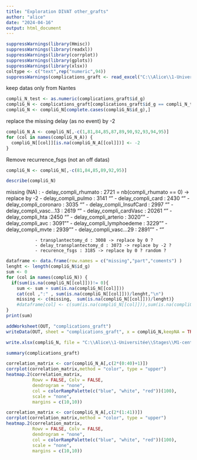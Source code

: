 ---
title: "Exploration DIVAT other_grafts"
author: "alice"
date: "2024-04-16"
output: html_document
---

```{r}
suppressWarnings(library(Hmisc))
suppressWarnings(library(readxl))
suppressWarnings(library(corrplot))
suppressWarnings(library(gplots))
suppressWarnings(library(xlsx))
coltype <- c("text",rep("numeric",94))
suppressWarnings(complications_graft <- read_excel("C:\\Alice\\1-Universitée\\Stages\\M1-centrale\\DATAS\\ALICE_DATAS\\ALL_VARIABLES_KiTGENIE2024.xlsx", sheet = "complications_graft",na = "NA",col_types = coltype))
```

keep datas only from Nantes

```{r}
compli_N_test <- as.numeric(complications_graft$id_g)
compliG_N <- complications_graft[complications_graft$id_g == compli_N_test,]
compliG_N <- compliG_N[complete.cases(compliG_N$id_g),]
```
replace the missing delay (as no event) by -2
```{r}
compliG_N_A <- compliG_N[,-c(1,81,84,85,87,89,90,92,93,94,95)]
for (col in names(compliG_N_A)) {
  compliG_N[[col]][is.na(compliG_N_A[[col]])] <- -2
}
```

Remove recurrence_fsgs (not an off datas) 
```{r}
compliG_N <- compliG_N[,-c(81,84,85,89,92,95)]
```


```{r}
describe(compliG_N)
```

missing (NA) : - delay_compli_rhumato : 2721  = nb(compli_rhumato == 0) -> replace by -2
               - delay_compli_pulmo : 3141 ""
               - delay_compli_card : 2430 ""
               - delay_compli_coronaro : 3035 ""
               - delay_compli_InsufCard : 2997 ""
               - delay_compli_vasc...13 : 2619 ""
               - delay_compli_cardVasc : 20261 ""
               - delay_compli_hta :2450 ""
               - delay_compli_arterio : 3020""
               - delay_compli_avc : 3091""
               - delay_compli_lymphoedeme : 3229""
               - delay_compli_mvte : 2939""
               - delay_compli_vasc...29 : 2891""
               - ""

               - transplantectomy_d : 3008 -> replace by 0 ?
               - delay_transplantectomy_d : 3073 -> replace by -2 ?
               - recurence_fsgs : 3185 -> replace by 0 ? random ?

```{r}
dataframe <- data.frame(row.names = c("missing","part","coments") )
lenght <- length(compliG_N$id_g)
sum <- 0
for (col in names(compliG_N)) {
  if(sum(is.na(compliG_N[[col]]))!= 0){
    sum <- sum + sum(is.na(compliG_N[[col]]))
    cat(col ,":" , sum(is.na(compliG_N[[col]]))/lenght,"\n")
    missing <- c(missing,  sum(is.na(compliG_N[[col]]))/lenght)}
    #dataframe[col] <- c(sum(is.na(compliG_N[[col]])),sum(is.na(compliG_N[[col]]))/lenght,"random")}
}
print(sum)
```  



```{r}
addWorksheet(OUT, "complications_graft")
writeData(OUT, sheet = "complications_graft", x = compliG_N,keepNA = TRUE)
```
    
```{r}
write.xlsx(compliG_N, file = "C:\\Alice\\1-Universitée\\Stages\\M1-centrale\\DATAS\\NewDATA\\ALL_VARIABLES_KITGENIE_CLEAN.xlsx",sheetName = "complications_graft", append = TRUE)
```


```{r}
summary(complications_graft)
```


```{r}
correlation_matrix <- cor(compliG_N_A[,c(2*(0:40)+1)])
corrplot(correlation_matrix,method = "color", type = "upper")
heatmap.2(correlation_matrix,
          Rowv = FALSE, Colv = FALSE,
          dendrogram = "none",
          col = colorRampPalette(c("blue", "white", "red"))(100),
          scale = "none",
          margins = c(10,10))

correlation_matrix <- cor(compliG_N_A[,c(2*(1:41))])
corrplot(correlation_matrix,method = "color", type = "upper")
heatmap.2(correlation_matrix,
          Rowv = FALSE, Colv = FALSE,
          dendrogram = "none",
          col = colorRampPalette(c("blue", "white", "red"))(100),
          scale = "none",
          margins = c(10,10))
```

